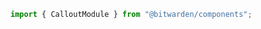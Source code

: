 

```ts
import { CalloutModule } from "@bitwarden/components";
```

<Meta of={stories} />

<Title />
<Description />

<Primary />
<Controls />

## Styles

Icons should remain consistent across these types. Do not change the icon without consulting a
designer. Use the following guidelines to help choose the correct type of callout.

### Success

Use the success callout to communicate a positive messaging to the user.

**Example:** a positive report results shows a success callout.

The success callout may also be used for the information related to a premium membership. In this
case, replace the icon with <i class="bwi bwi-star" title="bwi-star" aria-label="bwi-star"></i>

<Canvas of={stories.Success} />

### Info

Use an info callout to call attention to important information the user should be aware of, but has
low risk of the user receiving and unintended or irreversible results if they do not read the
information.

**Example:** in the Domain Claiming modal, an info callout is used to tell the user the domain will
automatically be checked.

<Canvas of={stories.Info} />

### Secondary

Use for similar cases as the info callout but when content does not need to be as prominent.

<Canvas of={stories.Secondary} />

### Warning

Use a warning callout if the user is about to perform an action that may have unintended or
irreversible results.

**Example:** the warning callout is used before the change master password and encryption key form
to alert the user that they will be logged out.

<Canvas of={stories.Warning} />

### Danger

Use the danger callout to communicate an action the user is about to take is dangerous and typically
not reversible.

The danger callout can also be used to alert the user of an error or errors, such as a server side
errors after form submit or failed communication request.

<Canvas of={stories.Danger} />

## Accessibility

Use the `role=”alert”` only if the callout is appearing on a page after the user takes an action. If
the content is static, do not use the alert role. This will cause a screen reader to announce the
callout content on page load.

Ensure color contrast remains WCAG compliant with the callout's background. This is especially
important when adding `bit-link` or `bit-button` to the content area sincce the callout backgournd
is colored. Currently only the `info` and `secondary` callouts are WCAG compliant for the `primary`
styling of these elements. The `secondary` `bit-link` styling may be used with the remainin
variants.

